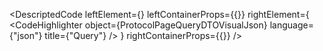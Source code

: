 
<DescriptedCode
  leftElement={<ProtocolPageQueryDTODesc />}
  leftContainerProps={{}}
  rightElement={
    <CodeHighlighter
      object={ProtocolPageQueryDTOVisualJson}
      language={"json"}
      title={"Query"}
    />
  }
  rightContainerProps={{}}
/>
